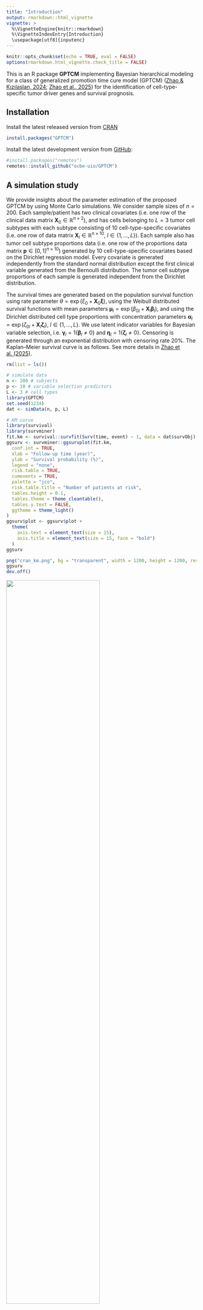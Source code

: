 ```yaml
---
title: "Introduction"
output: rmarkdown::html_vignette
vignette: >
  %\VignetteEngine{knitr::rmarkdown}
  %\VignetteIndexEntry{Introduction}
  \usepackage[utf8]{inputenc}
---
```


```r
knitr::opts_chunk$set(echo = TRUE, eval = FALSE)
options(rmarkdown.html_vignette.check_title = FALSE)
```

This is an R package **GPTCM** implementing Bayesian hierarchical modeling for a class of generalized promotion time cure model (GPTCM) ([Zhao \& Kızılaslan, 2024](https://doi.org/10.48550/arXiv.2408.17188); [Zhao et al., 2025](https://doi.org/10.48550/arXiv.2509.01001)) for the identification of cell-type-specific tumor driver genes and survival prognosis. 

## Installation

Install the latest released version from [CRAN](https://CRAN.R-project.org/package=GPTCM)

```r
install.packages("GPTCM")
```

Install the latest development version from [GitHub](https://github.com/ocbe-uio/GPTCM):

```r
#install.packages("remotes")
remotes::install_github("ocbe-uio/GPTCM")
```

## A simulation study

We provide insights about the parameter estimation of the proposed GPTCM by using Monte Carlo simulations. 
We consider sample sizes of $n=200$. 
Each sample/patient has two clinical covariates (i.e. one row of the clinical data matrix $\mathbf X_0\in \mathbb R^{n\times 2}$), and has cells belonging to $L=3$ tumor cell subtypes with each subtype consisting of $10$ cell-type-specific covariates (i.e. one row of data matrix $\mathbf X_l\in \mathbb R^{n\times 10}$, $l\in \{1,...,L\}$). 
Each sample also has tumor cell subtype proportions data (i.e. one row of the proportions data matrix $\mathbf p\in [0,1]^{n\times 10}$) 
generated by $10$ cell-type-specific covariates based on the Dirichlet regression model. 
Every covariate is generated independently from the standard normal distribution except the first clinical variable generated from the Bernoulli distribution. 
The tumor cell subtype proportions of each sample is generated independent from the Dirichlet distribution. 

The survival times are generated based on the population survival function using rate parameter $\theta=\exp(\xi_0+\mathbf X_0\boldsymbol\xi)$, using the Weibull distributed survival functions with 
mean parameters $\boldsymbol\mu_{l}= \exp(\beta_{0l} + \mathbf X_{l} \boldsymbol \beta_l)$, and using the Dirichlet distributed cell type proportions with concentration parameters $\boldsymbol\alpha_{l}= \exp(\zeta_{0l} + \mathbf X_{l} \boldsymbol \zeta_l)$,  $l\in \{1,...,L\}$. 
We use latent indicator variables for Bayesian variable selection, i.e. $\boldsymbol \gamma_l = 1\{\boldsymbol \beta_l\ne 0\}$ and $\boldsymbol \eta_l = 1\{\boldsymbol \zeta_l\ne 0\}$. 
Censoring is generated through an exponential distribution with censoring rate $20\%$. 
The Kaplan–Meier survival curve is as follows. 
See more details in [Zhao et al. (2025)](https://doi.org/10.48550/arXiv.2509.01001). 

```r
rm(list = ls())

# simulate data
n <- 200 # subjects
p <- 10 # variable selection predictors
L <- 3 # cell types
library(GPTCM)
set.seed(1234)
dat <- simData(n, p, L)

# KM curve
library(survival)
library(survminer)
fit.km <- survival::survfit(Surv(time, event) ~ 1, data = dat$survObj)
ggsurv <- survminer::ggsurvplot(fit.km,
  conf.int = TRUE,
  xlab = "Follow-up time (year)",
  ylab = "Survival probability (%)",
  legend = "none",
  risk.table = TRUE,
  cumevents = TRUE,
  palette = "jco",
  risk.table.title = "Number of patients at risk",
  tables.height = 0.1,
  tables.theme = theme_cleantable(),
  tables.y.text = FALSE,
  ggtheme = theme_light()
)
ggsurv$plot <- ggsurv$plot +
  theme(
    axis.text = element_text(size = 15),
    axis.title = element_text(size = 15, face = "bold")
  )
ggsurv
```
```r
png("cran_km.png", bg = "transparent", width = 1200, height = 1200, res = 200)
ggsurv
dev.off()
```

<img src="../man/figures/cran_km.png" width="70%" />

After fitting GPTCM-Ber2, we compare its the survival prediction performance with other approaches (i.e. Kaplan-Meier method without covariates, classic Cox model with two clinical covariates (Cox.clin), Cox model with mean aggregate covariates (Cox.X.mean), Cox model with median aggregate covariates (Cox.X.median), Cox model with clinical and mean aggregate covariates (Cox.clin.X.mean), and frequentist semiparametric promotion time cure model with clinical variables (PTCM.clin)). 
The follow figure shows the prediction performance of time-dependent Brier scores. 
It is clear that our GPTCM has much better survival prognosis than other approaches. 

```r
## run Bayesian GPTCM
set.seed(123)
fit <- GPTCM(dat, nIter = 1100, burnin = 100)

# draw time-dependent Brier scores
plotBrier(dat,
  datMCMC = fit,
  time.star = 3,
  xlab = "Evalutation time points",
  ylab = "Prediction error"
)
```
```r
png("cran_brier.png", bg = "transparent", width = 950, height = 600, res = 200)
plotBrier(dat,
  datMCMC = fit,
  time.star = 3,
  xlab = "Evalutation time points",
  ylab = "Prediction error"
)
dev.off()
```

<img src="../man/figures/cran_brier.png" width="70%" />

The following figure shows the posterior distributions of cell-type-specific effects associated with cell-type-specific progression with the black diamonds indicating true effects, and marginal posterior inclusion probabilities (mPIP) of Bayesian variable selection (BVS). 

```r
# show cel-type-specific effects
plotCoeff(dat, datMCMC = fit, estimator = "beta", bandwidth = 0.02)
# show BVS
plotCoeff(dat, datMCMC = fit, estimator = "gamma")
```
```r
png("cran_betas.png", bg = "transparent", width = 950, height = 600, res = 200)
plotCoeff(dat, datMCMC = fit, estimator = "beta", bandwidth = 0.02)
dev.off()
png("cran_gammas.png", bg = "transparent", width = 950, height = 600, res = 200)
plotCoeff(dat, datMCMC = fit, estimator = "gamma")
dev.off()
```

<img src="../man/figures/cran_betas.png" width="100%" />
<img src="../man/figures/cran_gammas.png" width="100%" />


The following figure shows the posterior distributions of cell-type-specific effects associated with cell-type-specific proportions, and mPIP of Bayesian variable selection. 

```r
# show cel-type-specific effects
plotCoeff(dat, datMCMC = fit, estimator = "zeta", bandwidth = 0.01)
# show BVS
plotCoeff(dat, datMCMC = fit, estimator = "eta")
```
```r
png("cran_zetas.png", bg = "transparent", width = 950, height = 600, res = 200)
plotCoeff(dat, datMCMC = fit, estimator = "zeta", bandwidth = 0.01)
dev.off()
png("cran_etas.png", bg = "transparent", width = 950, height = 600, res = 200)
plotCoeff(dat, datMCMC = fit, estimator = "eta")
dev.off()
```

<img src="../man/figures/cran_zetas.png" width="100%" />
<img src="../man/figures/cran_etas.png" width="100%" />

## References

Chen MH, Ibrahim JG, Sinha D (1999). 
A new Bayesian model for survival data with a surviving fraction. 
Journal of the American Statistical Association, 94(447):909--919.

Yakovlev AY, Tsodikov AD, Asselain B (1996). 
Stochastic Models of Tumor Latency and Their Biostatistical Applications. 
World Scientific, Singapore.

Zhao Z, Kızılaslan F (2024). A note on promotion time cure models with a new biological consideration. [arXiv:2408.17188](https://doi.org/10.48550/arXiv.2408.17188).

Zhao Z, Kızılaslan F, Wang S, Zucknick M (2025). Generalized promotion time cure model: A new modeling framework to identify cell-type-specific genes and improve survival prognosis. 
[arXiv:2509.01001](https://doi.org/10.48550/arXiv.2509.01001).
